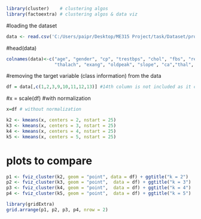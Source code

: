 ```{r}
library(cluster)    # clustering algos
library(factoextra) # clustering algos & data viz
```


#loading the dataset
```{r}
data <- read.csv('C:/Users/paipr/Desktop/ME315 Project/task/Dataset/processed.cleveland.data', sep = ",")
```

#head(data)

```{r}
colnames(data)<-c("age", "gender", "cp", "trestbps", "chol", "fbs", "restecg",
                  "thalach", "exang", "oldpeak", "slope", "ca","thal", "num")
```
                  

#removing the target variable (class information) from the data

```{r}
df = data[,c(1,2,3,9,10,11,12,13)] #14th column is not included as it class label
```


#x = scale(df) #with normalization

```{r}
x=df # without normalization

k2 <- kmeans(x, centers = 2, nstart = 25)
k3 <- kmeans(x, centers = 3, nstart = 25)
k4 <- kmeans(x, centers = 4, nstart = 25)
k5 <- kmeans(x, centers = 5, nstart = 25)
```


# plots to compare
```{r}
p1 <- fviz_cluster(k2, geom = "point", data = df) + ggtitle("k = 2")
p2 <- fviz_cluster(k3, geom = "point",  data = df) + ggtitle("k = 3")
p3 <- fviz_cluster(k4, geom = "point",  data = df) + ggtitle("k = 4")
p4 <- fviz_cluster(k5, geom = "point",  data = df) + ggtitle("k = 5")

library(gridExtra)
grid.arrange(p1, p2, p3, p4, nrow = 2)
```

